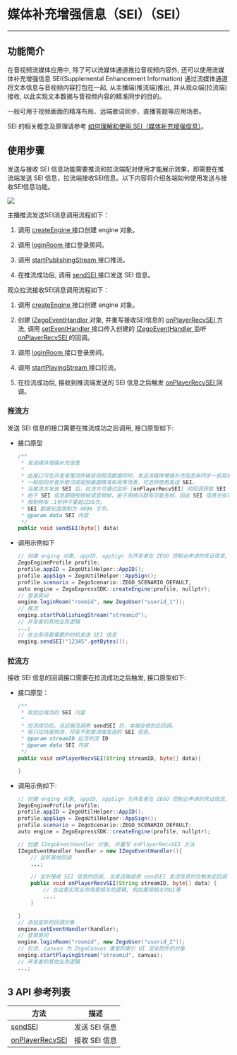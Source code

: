 # 媒体补充增强信息（SEI）（SEI）

- - -

## 功能简介

在音视频流媒体应用中, 除了可以流媒体通道推拉音视频内容外, 还可以使用流媒体补充增强信息 SEI(Supplemental Enhancement Information)  通过流媒体通道将文本信息与音视频内容打包在一起, 从主播端(推流端)推出, 并从观众端(拉流端)接收, 以此实现文本数据与音视频内容的精准同步的目的。  
  
一般可用于视频画面的精准布局、远端歌词同步、直播答题等应用场景。

<Note title="说明">


SEI 的相关概念及原理请参考 [如何理解和使用 SEI（媒体补充增强信息）](https://doc-zh.zego.im/faq/sei)。 
 

</Note>



## 使用步骤

发送与接收 SEI 信息功能需要推流和拉流端配对使用才能展示效果，即需要在推流端发送 SEI 信息，拉流端接收SEI信息。以下内容将介绍各端如何使用发送与接收SEI信息功能。

<Frame width="512" height="auto" caption=""><img src="https://storage.zego.im/sdk-doc/Pics/Common/ZegoExpressEngine/send_and_recv_sei.png" /></Frame>

主播推流发送SEI消息调用流程如下：

1. 调用 [createEngine ](https://doc-zh.zego.im/article/api?doc=Express_Video_SDK_API~Java_linux~class~im-zego-zegoexpress-zego-express-engine#create-engine) 接口创建 engine 对象。

2. 调用 [loginRoom ](https://doc-zh.zego.im/article/api?doc=Express_Video_SDK_API~Java_linux~class~im-zego-zegoexpress-zego-express-engine#login-room) 接口登录房间。

3. 调用 [startPublishingStream ](https://doc-zh.zego.im/article/api?doc=Express_Video_SDK_API~Java_linux~class~im-zego-zegoexpress-zego-express-engine#start-publishing-stream) 接口推流。

4. 在推流成功后, 调用 [sendSEI ](https://doc-zh.zego.im/article/api?doc=Express_Video_SDK_API~Java_linux~class~im-zego-zegoexpress-zego-express-engine#send-sei) 接口发送 SEI 信息。

观众拉流接收SEI消息调用流程如下：

1. 调用  [createEngine ](https://doc-zh.zego.im/article/api?doc=Express_Video_SDK_API~Java_linux~class~im-zego-zegoexpress-zego-express-engine#create-engine) 接口创建 engine 对象。

2. 创建 [IZegoEventHandler ](https://doc-zh.zego.im/article/api?doc=Express_Video_SDK_API~Java_linux~class~im-zego-zegoexpress-callback-i-zego-event-handler) 对象, 并重写接收SEI信息的 [onPlayerRecvSEI ](https://doc-zh.zego.im/article/api?doc=Express_Video_SDK_API~Java_linux~class~im-zego-zegoexpress-callback-i-zego-event-handler#on-player-recv-sei) 方法, 调用 [setEventHandler ](https://doc-zh.zego.im/article/api?doc=Express_Video_SDK_API~Java_linux~class~im-zego-zegoexpress-zego-express-engine#set-event-handler) 接口传入创建的 [IZegoEventHandler ](https://doc-zh.zego.im/article/api?doc=Express_Video_SDK_API~Java_linux~class~im-zego-zegoexpress-callback-i-zego-event-handler) 监听 [onPlayerRecvSEI ](https://doc-zh.zego.im/article/api?doc=Express_Video_SDK_API~Java_linux~class~im-zego-zegoexpress-callback-i-zego-event-handler#on-player-recv-sei) 的回调。

3. 调用 [loginRoom ](https://doc-zh.zego.im/article/api?doc=Express_Video_SDK_API~Java_linux~class~im-zego-zegoexpress-zego-express-engine#login-room) 接口登录房间。

4. 调用 [startPlayingStream ](https://doc-zh.zego.im/article/api?doc=Express_Video_SDK_API~Java_linux~class~im-zego-zegoexpress-zego-express-engine#start-playing-stream) 接口拉流。

5. 在拉流成功后, 接收到推流端发送的 SEI 信息之后触发 [onPlayerRecvSEI ](https://doc-zh.zego.im/article/api?doc=Express_Video_SDK_API~Java_android~class~im-zego-zegoexpress-callback-i-zego-event-handler#on-player-recv-sei) 回调。


### 推流方

发送 SEI 信息的接口需要在推流成功之后调用, 接口原型如下:

- 接口原型

    ```java
    /**
     * 发送媒体增强补充信息
     *
     * 此接口可在开发者推流传输音视频流数据同时，发送流媒体增强补充信息来同步一些其他附加信息。
     * 一般如同步音乐歌词或视频画面精准布局等场景，可选择使用发送 SEI。
     * 当推流方发送 SEI 后，拉流方可通过监听 [onPlayerRecvSEI] 的回调获取 SEI 内容。
     * 由于 SEI 信息跟随视频帧或音频帧，由于网络问题有可能丢帧，因此 SEI 信息也有可能丢，为解决这种情况，应该在限制频率内多发几次。
     * 限制频率：1秒钟不要超过30次。
     * SEI 数据长度限制为 4096 字节。
     * @param data SEI 内容
     */
    public void sendSEI(byte[] data)
    ```

- 调用示例如下

    ```java
    // 创建 enging 对象, appID, appSign 为开发者在 ZEGO 控制台申请的凭证信息, 未上线的开发者 isTestEnvironment 为 true, application 为安卓应用的上下文
    ZegoEngineProfile profile;
    profile.appID = ZegoUtilHelper::AppID();
    profile.appSign = ZegoUtilHelper::AppSign();
    profile.scenario = ZegoScenario::ZEGO_SCENARIO_DEFAULT;
    auto engine = ZegoExpressSDK::createEngine(profile, nullptr);
    // 登录房间
    engine.loginRoom("roomid", new ZegoUser("userid_1"));
    // 推流
    enging.startPublishingStream("streamid");
    // 开发者的其他业务逻辑
    ...;
    // 在业务场景需要的时机发送 SEI 信息
    enging.sendSEI("12345".getBytes());
    ```

### 拉流方

接收 SEI 信息的回调接口需要在拉流成功之后触发, 接口原型如下:

- 接口原型：

    ```java
    /**
     * 收到远端流的 SEI 内容
     *
     * 拉流成功后，当远端流调用 sendSEI 后，本端会收到此回调。
     * 若只拉纯音频流，将收不到推流端发送的 SEI 信息。
     * @param streamID 拉流的流 ID
     * @param data SEI 内容
     */
    public void onPlayerRecvSEI(String streamID, byte[] data){

    }
    ```

- 调用示例如下:

    ```java
    // 创建 enging 对象, appID, appSign 为开发者在 ZEGO 控制台申请的凭证信息, 未上线的开发者 isTestEnvironment 为 true, application 为安卓应用的上下文
    ZegoEngineProfile profile;
    profile.appID = ZegoUtilHelper::AppID();
    profile.appSign = ZegoUtilHelper::AppSign();
    profile.scenario = ZegoScenario::ZEGO_SCENARIO_DEFAULT;
    auto engine = ZegoExpressSDK::createEngine(profile, nullptr);    

    // 创建 IZegoEventHandler 对象, 并重写 onPlayerRecvSEI 方法
    IZegoEventHandler handler = new IZegoEventHandler(){
        // 监听其他回调
        ...;

        // 监听接收 SEI 信息的回调, 当发送端调用 sendSEI 发送信息时会触发此回调
        public void onPlayerRecvSEI(String streamID, byte[] data) {
            // 在这里实现业务场景相关的逻辑, 例如展现相关的UI等
            ...;
        }

    }
    // 添加监听的回调对象
    engine.setEventHandler(handler);
    // 登录房间
    engine.loginRoom("roomid", new ZegoUser("userid_2"));
    // 拉流, canvas 为 ZegoCanvas 类型的索引 UI 渲染控件的对象
    enging.startPlayingStream("streamid", canvas);
    // 开发者的其他业务逻辑
    ...;
    ```


## 3 API 参考列表

| 方法 | 描述 |
|-------|--------|
| [sendSEI ](https://doc-zh.zego.im/article/api?doc=Express_Video_SDK_API~Java_linux~class~im-zego-zegoexpress-zego-express-engine#send-sei) | 发送 SEI 信息 |
| [onPlayerRecvSEI ](https://doc-zh.zego.im/article/api?doc=Express_Video_SDK_API~Java_android~class~im-zego-zegoexpress-callback-i-zego-event-handler#on-player-recv-sei) | 接收 SEI 信息 |
